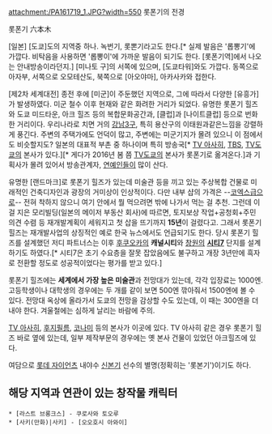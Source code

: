 attachment:/PA161719_1.JPG?width=550
롯폰기의 전경


롯폰기
六本木


[일본] [도쿄]도의 지역중 하나. 녹번기, 롯뽄기라고도 한다.[* 실제 발음은 '롭뽕기'에 가깝다. 비탁음을 사용하면 '롭뽕이'에 가까운 발음이 되기도 한다. [롯폰기역]에서 나오는 안내방송이라던지.]
[미나토 구]의 서쪽에 있으며, [도쿄타워]와도 가깝다. 동쪽으로 아자부, 서쪽으로 오모테산도, 북쪽으로 [아오야마], 아카사카와 접한다.

[제2차 세계대전] 종전 후에 [미군]이 주둔했던 지역으로, 그에 따라서 다양한 [유흥가]가 발생하였다. 미군 철수 이후 현재와 같은 화려한 거리가 되었다. 유명한 롯폰기 힐즈와 도쿄 미드타운, 아크 힐즈 등의 복합문화공간과, [클럽]과 [나이트클럽] 등으로 번화한 거리이다. 우리나라로 치면 거의 [[강남3구]], 특히 용산구의 이태원과같은느낌을 강렬하게 풍긴다. 주변의 주택가에도 언덕이 많고, 주변에는 미군기지가 몰려 있으니 이 점에서도 비슷할지도? 일본의 대표적 부촌 중 하나이며 특히 방송국[* [[TV 아사히]], [[TBS]], [[TV도쿄]]의 본사가 있다.][* 게다가 2016년 봄 쯤 [[TV도쿄]]의 본사가 롯폰기로 옮겨온다.]과 기획사가 몰려 있어서 방송관계자, [[연예인]]들이 많이 산다. 

유명한 [랜드마크]로 롯폰기 힐즈가 있는데 미술관 등을 끼고 있는 주상복합 건물로 미래적인 건축디자인과 광장의 거미상이 인상적이다. 다만 내부 샵의 가격은 --[[코엑스]]급으로-- 전혀 착하지 않으니 여기 안에서 뭘 먹으려면 밖에 나가서 먹는 걸 추천. 그런데 이걸 지은 모리빌딩(일본의 메이저 부동산 회사)에 따르면, 토지보상 작업+공청회+주민 의견 수렴 등 재개발계획이 세워지고 첫 삽을 뜨기까지 '''15년'''이 걸렸다고. 그래서 롯폰기 힐즈는 재개발사업의 상징적인 예로 한국 뉴스에서도 언급되기도 한다. 당시 롯폰기 힐즈를 설계했던 저디 파트너스는 이후 [[후쿠오카]]의 '''캐널시티'''와 [[창원]]의 '''[[시티7]]''' 단지를 설계하기도 하였다.[* 시티7은 초기 수요층을 잘못 잡았음에도 불구하고 개장 3년만에 흑자로 전환할 정도로 성공적이었다는 평가를 받고 있다.]

롯폰기 힐즈에는 '''세계에서 가장 높은 미술관'''과 전망대가 있는데, 각각 입장료는 1000엔. 고등학생이나 대학생의 경우에는 두 개를 같이 보면 500엔 깎아줘서 1500엔에 볼 수 있다. 전망대 옥상에 올라가서 도쿄의 전망을 감상할 수도 있는데, 이 때는 300엔을 더 내야 한다. 겨울철에는 심하게 날리는 바람에 주의. 

[[TV 아사히]], [[후지필름]], [[코나미]] 등의 본사가 이곳에 있다. TV 아사히 같은 경우 롯폰기 힐즈 바로 옆에 있는데, 일부 제작부문의 경우에는 옛 본사 건물이 있었던 아크힐즈에 있다.

여담으로 [[롯데 자이언츠]] 내야수 [[신본기]] 선수의 별명(정확히는 '롯본기')이기도 하다. 

== 해당 지역과 연관이 있는 창작물 캐릭터 ==
 * [라스트 브롱크스] - 쿠로사와 토오루
 * [사키(만화)|사키] - [오오호시 아와이]
